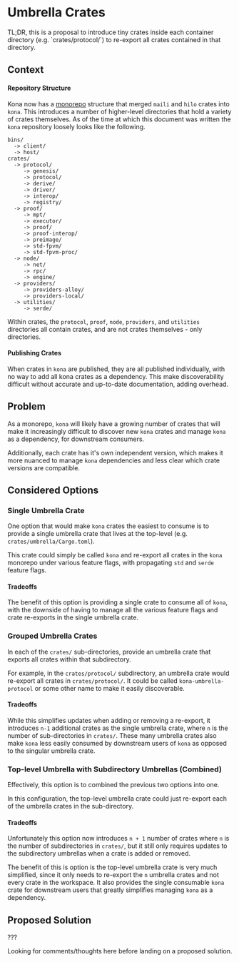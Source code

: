 
# Umbrella Crates

<Callout type="info">
TL;DR, this is a proposal to introduce tiny crates inside each
container directory (e.g. `crates/protocol/`) to re-export all
crates contained in that directory.
</Callout>

## Context

#### Repository Structure

Kona now has a [monorepo](/rfc/archived/monorepo) structure that merged
`maili` and `hilo` crates into `kona`. This introduces a number of higher-level
directories that hold a variety of crates themselves. As of the time at which
this document was written the `kona` repository loosely looks like the following.

```ignore
bins/
  -> client/
  -> host/
crates/
  -> protocol/
     -> genesis/
     -> protocol/
     -> derive/
     -> driver/
     -> interop/
     -> registry/
  -> proof/
     -> mpt/
     -> executor/
     -> proof/
     -> proof-interop/
     -> preimage/
     -> std-fpvm/
     -> std-fpvm-proc/
  -> node/
     -> net/
     -> rpc/
     -> engine/
  -> providers/
     -> providers-alloy/
     -> providers-local/
  -> utilities/
     -> serde/
```

Within crates, the `protocol`, `proof`, `node`, `providers`, and `utilities`
directories all contain crates, and are not crates themselves - only directories.

#### Publishing Crates

When crates in `kona` are published, they are all published individually, with no
way to add all kona crates as a dependency. This make discoverability difficult
without accurate and up-to-date documentation, adding overhead.

## Problem

As a monorepo, `kona` will likely have a growing number of crates that will make
it increasingly difficult to discover new `kona` crates and manage `kona` as a
dependency, for downstream consumers.

Additionally, each crate has it's own independent version, which makes it more nuanced
to manage `kona` dependencies and less clear which crate versions are compatible.

## Considered Options

### Single Umbrella Crate

One option that would make `kona` crates the easiest to consume is to provide
a single umbrella crate that lives at the top-level (e.g. `crates/umbrella/Cargo.toml`).

This crate could simply be called `kona` and re-export all crates in the `kona`
monorepo under various feature flags, with propagating `std` and `serde` feature
flags.

#### Tradeoffs

The benefit of this option is providing a single crate to consume all of `kona`,
with the downside of having to manage all the various feature flags and crate
re-exports in the single umbrella crate.

### Grouped Umbrella Crates

In each of the `crates/` sub-directories, provide an umbrella crate that exports
all crates within that subdirectory.

For example, in the `crates/protocol/` subdirectory, an umbrella crate would
re-export all crates in `crates/protocol/`. It could be called
`kona-umbrella-protocol` or some other name to make it easily discoverable.

#### Tradeoffs

While this simplifies updates when adding or removing a re-export, it introduces
`n-1` additional crates as the single umbrella crate, where `n` is the number
of sub-directories in `crates/`. These many umbrella crates also make `kona` less
easily consumed by downstream users of `kona` as opposed to the singular umbrella
crate.

### Top-level Umbrella with Subdirectory Umbrellas (Combined)

Effectively, this option is to combined the previous two options into one.

In this configuration, the top-level umbrella crate could just re-export
each of the umbrella crates in the sub-directory.

#### Tradeoffs

Unfortunately this option now introduces `n + 1` number of crates where `n`
is the number of subdirectories in `crates/`, but it still only requires
updates to the subdirectory umbrellas when a crate is added or removed.

The benefit of this is option is the top-level umbrella crate is very much
simplified, since it only needs to re-export the `n` umbrella crates and not
every crate in the workspace. It also provides the single consumable `kona`
crate for downstream users that greatly simplifies managing `kona` as a
dependency.

## Proposed Solution

???

Looking for comments/thoughts here before landing on a proposed solution.
